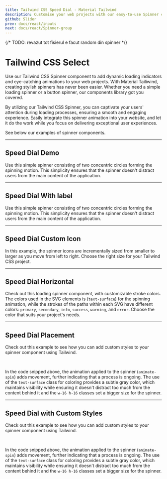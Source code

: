 ```yaml
---
title: Tailwind CSS Speed Dial - Material Tailwind
description: Customise your web projects with our easy-to-use Spinner component for Tailwind CSS and React using Material Design guidelines.
github: Slider
prev: docs/react/inputs
next: docs/react/Spinner-group
---
```


{/* TODO: revazut tot fisierul e facut random din spinner */}

# Tailwind CSS Select

Use our Tailwind CSS Spinner component to add dynamic loading indicators and eye-catching animations to your web projects. With Material Tailiwind, creating stylish spinners has never been easier. Whether you need a simple loading spinner or a button spinner, our components library got you covered.

By utilizing our Tailwind CSS Spinner, you can captivate your users' attention during loading processes, ensuring a smooth and engaging experience. Easily integrate this spinner animation into your website, and let it do the work while you focus on delivering exceptional user experiences.

See below our examples of spinner components.

---

## Speed Dial Demo

Use this simple spinner consisting of two concentric circles forming the spinning motion. This simplicity ensures that the spinner doesn't distract users from the main content of the application.

<PreviewWithCode relativePath="speed-dial/speed-dial-demo.tsx" language="html" />

---

## Speed Dial With label

Use this simple spinner consisting of two concentric circles forming the spinning motion. This simplicity ensures that the spinner doesn't distract users from the main content of the application.

<PreviewWithCode relativePath="speed-dial/speed-dial-with-label.tsx" language="html" />

---

## Speed Dial Custom Icon

In this example, the spinner icons are incrementally sized from smaller to larger as you move from left to right. Choose the right size for your Tailwind CSS project.

<PreviewWithCode relativePath="speed-dial/speed-dial-custom-icon.tsx" language="html" />

---

## Speed Dial Horizontal

Check out this loading spinner component, with customizable stroke colors. The colors used in the SVG elements is (`text-surface`) for the spinning animation, while the strokes of the paths within each SVG have different colors: `primary`, `secondary`, `info`, `success`, `warning`, and `error`. Choose the color that suits your project's needs.

<PreviewWithCode relativePath="speed-dial/speed-dial-horizontal.tsx" language="html" />

---

## Speed Dial Placement

Check out this example to see how you can add custom styles to your spinner component using Tailwind.

<PreviewWithCode relativePath="speed-dial/speed-dial-placement.tsx" language="html" />

<br />

In the code snipped above, the animation applied to the spinner (`animate-spin`) adds movement, further indicating that a process is ongoing. The use of the `text-surface` class for coloring provides a subtle gray color, which maintains visibility while ensuring it doesn't distract too much from the content behind it and the `w-16 h-16` classes set a bigger size for the spinner.

---

## Speed Dial with Custom Styles

Check out this example to see how you can add custom styles to your spinner component using Tailwind.

<PreviewWithCode relativePath="speed-dial/speed-dial-with-custom-styles.tsx" language="html" />

<br />

In the code snipped above, the animation applied to the spinner (`animate-spin`) adds movement, further indicating that a process is ongoing. The use of the `text-surface` class for coloring provides a subtle gray color, which maintains visibility while ensuring it doesn't distract too much from the content behind it and the `w-16 h-16` classes set a bigger size for the spinner.
